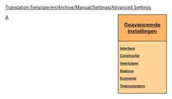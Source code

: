 <noinclude>[[Translation:Template/en/Archive/Manual/Settings/Advanced Settings]]</noinclude><noinclude></noinclude><div style="float:right; padding-left:12px; background:#ffffff;">
<div style="width:140px; border:1px solid #000000; background:#ffb466; padding:5px; -moz-border-radius-topleft:5px; -moz-border-radius-topright:5px; font-size: 12pt;">
<center><strong><font size="3">[[nl/Archive/Manual/Settings/Geavanceerde instellingen|Geavanceerde instellingen]]</font></strong></center>
</div>
<div style="width:140px;  border:1px solid black; border-top-width: 0px; background:#ffd496; padding:5px; -moz-border-radius-bottomleft:5px; -moz-border-radius-bottomright:8px; font-size: 8pt;">
<strong>
[[nl/Archive/Manual/Settings/Geavanceerde instellingen/Interface|Interface]]

[[nl/Archive/Manual/Settings/Geavanceerde instellingen/Constructie|Constructie]]

[[nl/Archive/Manual/Settings/Geavanceerde instellingen/Voertuigen|Voertuigen]]

[[nl/Archive/Manual/Settings/Geavanceerde instellingen/Stations|Stations]]

[[nl/Archive/Manual/Settings/Geavanceerde instellingen/Economie|Economie]]

[[nl/Archive/Manual/Settings/Geavanceerde instellingen/Tegenstanders|Tegenstanders]]
</strong>
</div>
</div><noinclude>

[[Category:nl/Manual/Base Set/Navigatie|A]]
</noinclude>